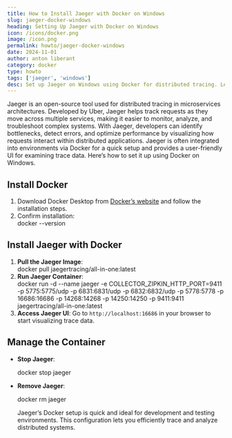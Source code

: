 ```yaml
---
title: How to Install Jaeger with Docker on Windows
slug: jaeger-docker-windows
heading: Setting Up Jaeger with Docker on Windows
icon: /icons/docker.png
image: /icon.png
permalink: howto/jaeger-docker-windows
date: 2024-11-01
author: anton liberant
category: docker
type: howto
tags: ['jaeger', 'windows']
desc: Set up Jaeger on Windows using Docker for distributed tracing. Learn to install Docker, run the Jaeger container, and access its UI with this quick guide.
---
```


Jaeger is an open-source tool used for distributed tracing in microservices architectures. Developed by Uber, Jaeger helps track requests as they move across multiple services, making it easier to monitor, analyze, and troubleshoot complex systems. With Jaeger, developers can identify bottlenecks, detect errors, and optimize performance by visualizing how requests interact within distributed applications. Jaeger is often integrated into environments via Docker for a quick setup and provides a user-friendly UI for examining trace data. Here’s how to set it up using Docker on Windows.

## Install Docker

1. Download Docker Desktop from [Docker’s website](https://www.docker.com/) and follow the installation steps.
2. Confirm installation:
   <div className='code-cmd'>docker --version</div>

## Install Jaeger with Docker

1. **Pull the Jaeger Image**:
   <div className='code-cmd'>docker pull jaegertracing/all-in-one:latest</div>
2. **Run Jaeger Container**:
   <div className='code-cmd'>
     docker run -d --name jaeger -e COLLECTOR_ZIPKIN_HTTP_PORT=9411 -p
     5775:5775/udp -p 6831:6831/udp -p 6832:6832/udp -p 5778:5778 -p 16686:16686
     -p 14268:14268 -p 14250:14250 -p 9411:9411 jaegertracing/all-in-one:latest
   </div>
3. **Access Jaeger UI**: Go to `http://localhost:16686` in your browser to start visualizing trace data.

## Manage the Container

- **Stop Jaeger**:
  <div className='code-cmd'>docker stop jaeger</div>
- **Remove Jaeger**:

  <div className='code-cmd'>docker rm jaeger</div>

  Jaeger’s Docker setup is quick and ideal for development and testing environments. This configuration lets you efficiently trace and analyze distributed systems.
